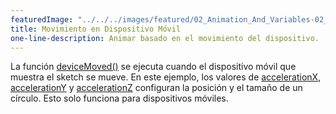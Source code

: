 ---
featuredImage: "../../../images/featured/02_Animation_And_Variables-02_Mobile_Device_Movement-thumbnail.jpg"
title: Movimiento en Dispositivo Móvil
one-line-description: Animar basado en el movimiento del dispositivo.
---

La función <a href="https://p5js.org/reference/#/p5/deviceMoved" target="_blank">deviceMoved()</a>
se ejecuta cuando el dispositivo móvil que muestra el sketch se mueve.
En este ejemplo, los valores de
<a href="https://p5js.org/reference/#/p5/accelerationX" target="_blank">accelerationX</a>,
<a href="https://p5js.org/reference/#/p5/accelerationY" target="_blank">accelerationY</a> 
y <a href="https://p5js.org/reference/#/p5/accelerationZ" target="_blank">accelerationZ</a>
configuran la posición y el tamaño de un círculo.
Esto solo funciona para dispositivos móviles.

